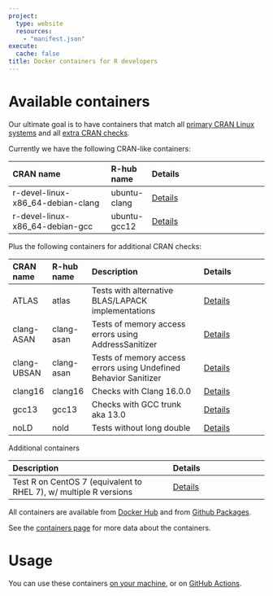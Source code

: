 ```yaml
---
project:
  type: website
  resources:
    - "manifest.json"
execute:
  cache: false
title: Docker containers for R developers
---
```



# Available containers

Our ultimate goal is to have containers that match all [primary CRAN Linux
systems](https://cran.r-project.org/web/checks/check_flavors.html) and all
[extra CRAN checks](https://cran.r-project.org/web/checks/check_issue_kinds.html).

Currently we have the following CRAN-like containers:

| CRAN name                         | R-hub name   | Details                                 |
|:----------------------------------|:-------------|:----------------------------------------|
| r-devel-linux-x86_64-debian-clang | ubuntu-clang | [Details](containers.html#ubuntu-clang) |
| r-devel-linux-x86_64-debian-gcc   | ubuntu-gcc12 | [Details](containers.html#ubuntu-gcc12) |

Plus the following containers for additional CRAN checks:

| CRAN name  | R-hub name | Description                                                      | Details                                |
|:-----------|:-----------|:-----------------------------------------------------------------|:---------------------------------------|
|ATLAS       | atlas      | Tests with alternative BLAS/LAPACK implementations               | [Details](containers.html#atlas)       |
|clang-ASAN  | clang-asan | Tests of memory access errors using AddressSanitizer             | [Details](containers.html#clang-asan)  |
|clang-UBSAN | clang-asan | Tests of memory access errors using Undefined Behavior Sanitizer | [Details](containers.html#clang-asan)  |
|clang16     | clang16    | Checks with Clang 16.0.0                                         | [Details](containers.html#clang16)     |
|gcc13       | gcc13      | Checks with GCC trunk aka 13.0                                   | [Details](containers.html#gcc13)       |
|noLD        | nold       | Tests without long double                                        | [Details](containers.html#nold)        |

Additional containers

| Description                                                      | Details                                |
|:-----------------------------------------------------------------|:---------------------------------------|
| Test R on CentOS 7 (equivalent to RHEL 7), w/ multiple R versions| [Details](containers.html#centos7)     |

All containers are available from
[Docker Hub](https://hub.docker.com/u/rhub) and from
[Github Packages](https://github.com/orgs/r-hub/packages?repo_name=containers).

See the [containers page](containers.html) for more data about the
containers.

# Usage

You can use these containers [on your machine](local.html), or on
[GitHub Actions](gha.html).
